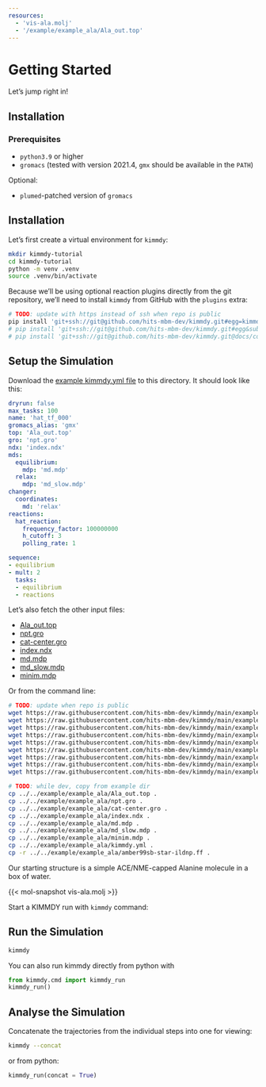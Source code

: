 ```yaml
---
resources:
  - 'vis-ala.molj'
  - '/example/example_ala/Ala_out.top'
---
```


# Getting Started

Let's jump right in!

## Installation

### Prerequisites

- `python3.9` or higher
- `gromacs` (tested with version 2021.4, `gmx` should be available in the `PATH`)

Optional:

- `plumed`-patched version of `gromacs`

## Installation

Let's first create a virtual environment for `kimmdy`:

```bash
mkdir kimmdy-tutorial
cd kimmdy-tutorial
python -m venv .venv
source .venv/bin/activate
```

Because we'll be using optional reaction plugins directly from the git repository, we'll need to install `kimmdy` from GitHub with the `plugins` extra:


```bash
# TODO: update with https instead of ssh when repo is public
pip install 'git+ssh://git@github.com/hits-mbm-dev/kimmdy.git#egg=kimmdy[plugins]'
# pip install 'git+ssh://git@github.com/hits-mbm-dev/kimmdy.git#egg&subdirectory=plugins'
# pip install 'git+ssh://git@github.com/hits-mbm-dev/kimmdy.git@docs/config-completion#egg=kimmdy[plugins]'
```

## Setup the Simulation

Download the [example kimmdy.yml file](../example/example_ala/kimmdy.yml) to this directory.
It should look like this:

```.yaml
dryrun: false
max_tasks: 100
name: 'hat_tf_000'
gromacs_alias: 'gmx'
top: 'Ala_out.top'
gro: 'npt.gro'
ndx: 'index.ndx'
mds:
  equilibrium:
    mdp: 'md.mdp'
  relax:
    mdp: 'md_slow.mdp'
changer:
  coordinates:
    md: 'relax'      
reactions:
  hat_reaction:
    frequency_factor: 100000000
    h_cutoff: 3
    polling_rate: 1

sequence:
- equilibrium
- mult: 2
  tasks:
  - equilibrium
  - reactions
```


Let's also fetch the other input files:

- [Ala_out.top](/example/example_ala/Ala_out.top)
- [npt.gro](/example/example_ala/npt.gro)
- [cat-center.gro](/example/example_ala/cat-center.gro)
- [index.ndx](/example/example_ala/index.ndx)
- [md.mdp](/example/example_ala/md.mdp)
- [md_slow.mdp](/example/example_ala/md_slow.mdp)
- [minim.mdp](/example/example_ala/minim.mdp)

Or from the command line:

```bash
# TODO: update when repo is public
wget https://raw.githubusercontent.com/hits-mbm-dev/kimmdy/main/example/example_ala/Ala_out.top
wget https://raw.githubusercontent.com/hits-mbm-dev/kimmdy/main/example/example_ala/npt.gro
wget https://raw.githubusercontent.com/hits-mbm-dev/kimmdy/main/example/example_ala/cat-center.gro
wget https://raw.githubusercontent.com/hits-mbm-dev/kimmdy/main/example/example_ala/index.ndx
wget https://raw.githubusercontent.com/hits-mbm-dev/kimmdy/main/example/example_ala/md.mdp
wget https://raw.githubusercontent.com/hits-mbm-dev/kimmdy/main/example/example_ala/md_slow.mdp
wget https://raw.githubusercontent.com/hits-mbm-dev/kimmdy/main/example/example_ala/minim.mdp
wget https://raw.githubusercontent.com/hits-mbm-dev/kimmdy/main/example/example_ala/kimmdy.yml
wget https://raw.githubusercontent.com/hits-mbm-dev/kimmdy/main/example/example_ala/amber99sb-star-ildnp.ff

# TODO: while dev, copy from example dir
cp ../../example/example_ala/Ala_out.top .
cp ../../example/example_ala/npt.gro .
cp ../../example/example_ala/cat-center.gro .
cp ../../example/example_ala/index.ndx .
cp ../../example/example_ala/md.mdp .
cp ../../example/example_ala/md_slow.mdp .
cp ../../example/example_ala/minim.mdp .
cp ../../example/example_ala/kimmdy.yml .
cp -r ../../example/example_ala/amber99sb-star-ildnp.ff .
```


Our starting structure is a simple ACE/NME-capped Alanine molecule in a box of water.

{{< mol-snapshot vis-ala.molj >}}

Start a KIMMDY run with `kimmdy` command:

## Run the Simulation

```bash
kimmdy
```

You can also run kimmdy directly from python with

```python
from kimmdy.cmd import kimmdy_run
kimmdy_run()
```

## Analyse the Simulation

Concatenate the trajectories from the individual steps into one for viewing:

```bash
kimmdy --concat
```

or from python:

```python
kimmdy_run(concat = True)
```



